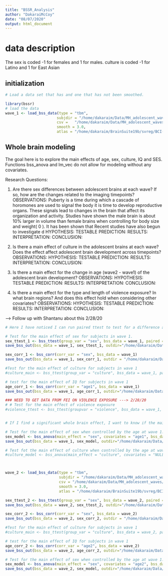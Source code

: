 ```yaml
---
title: "BSSR_Analysis"
author: "DakaraiMcCoy"
date: "08/07/2020"
output: html_document
---
```



# data description

The sex is coded -1 for females and 1 for males. 
culture is coded -1 for Latino  and 1 for East Asian

## initialization
```r
# Load a data set that has and one that has not been smoothed.

library(bssr)
# load the data
wave_1 <- load_bss_data(type = "tbm",
                       subjdir = "/home/dakaraim/Data/MH_adolescent_waves/StructuralPipeline/session1/",
                       csv =   "/home/dakaraim/Data/MH_adolescent_waves/StructuralPipeline/session1/Common_subjects_wave1.csv",
                       smooth = 3.0,
                       atlas = "/home/dakaraim/BrainSuite19b/svreg/BCI-DNI_brain_atlas/BCI-DNI_brain")


```
## Whole brain modeling 
The goal here is to explore the main effects of age, sex, culture, IQ and SES.
Functions bss_anova and lm_vec do not allow for modeling without any covariates.

Research Questions:

1. Are there sex differences between adolescent brains at each wave? If so, how are the changes related to the imaging timepoints?   
  OBSERVATIONS: Puberty is a time during which a cascade of horomones are used to signal the body it is time to develop 
                reproductive organs. These signals lead to changes in the brain that affect its organization and
                activity. Studies have shown the male brain is about 10% larger in volume than female brains when
                controlling for body size and weight( 0 ). It has been shown that Recent studies have also begun to
                investigate d
  HYPOTHESIS:
  TESTABLE PREDICTION:
  RESULTS:
  INTERPRETATION:
  CONCLUSION:

2. Is there a main effect of culture in the adolescent brains at each wave? Does the effect affect adolescent brain development across timepoints? 
  OBSERVATIONS:
  HYPOTHESIS:
  TESTABLE PREDICTION:
  RESULTS:
  INTERPRETATION:
  CONCLUSION:

3. Is there a main effect for the change in age (wave2 - wave1) of the adolescent brain development? 
  OBSERVATIONS:
  HYPOTHESIS:
  TESTABLE PREDICTION:
  RESULTS:
  INTERPRETATION:
  CONCLUSION:
  
4. Is there a main effect for the type and length of violence exposure? In what brain regions? And does this effect hold when considering other covariates?
  OBSERVATIONS:
  HYPOTHESIS:
  TESTABLE PREDICTION:
  RESULTS:
  INTERPRETATION:
  CONCLUSION:

---> Follow up with Shantanu about this 2/28/20


```r
# Here I have noticed I can run paired ttest to test for a difference across timepoints for each subject! 

# Test for the main effect of sex for subjects in wave 1. 
sex_ttest_1 <- bss_ttest(group_var = "sex", bss_data = wave_1, paired = FALSE)
save_bss_out(bss_data = wave_1, sex_ttest_1, outdir="/home/dakaraim/Data/MH_adolescent_waves/StructuralPipeline/session1/sex_ttest")

sex_corr_1 <- bss_corr(corr_var = "sex", bss_data = wave_1)
save_bss_out(bss_data = wave_1, sex_corr_1, outdir = "/home/dakaraim/Data/MH_adolescent_waves/StructuralPipeline/session1/sex_corr")

#Test for the main effect of culture for subjects in wave 1
#culture_main <- bss_ttest(group_var = "culture", bss_data = wave_1, paired = FALSE)

# test for the main effect of IQ for subjects in wave 1
age_corr_1 <- bss_corr(corr_var = "age1", bss_data = wave_1)
save_bss_out(bss_data = wave_1, age_corr_1, outdir="/home/dakaraim/Data/MH_adolescent_waves/StructuralPipeline/session1/age_corr")

### NEED TO GET DATA FROM FEI ON VIOLENCE EXPOSURE ---> 2/28/20
# # Test for the main effect of violence exposure
#violence_ttest <- bss_ttest(groupvar = "violence", bss_data = wave_1, paired = FALSE)


# If I find a significant whole brain effect, I want to know if the main effect will remain when including different covariates

# Test for the main effect of sex when controlled by the age at wave 1. 
sex_model <- bss_anova(main_effect = "sex", covariates = "age1", bss_data = wave_1 )
save_bss_out(bss_data = wave_1, sex_model, outdir="/home/dakaraim/Data/MH_adolescent_waves/StructuralPipeline/session1/sex_age1")

# Test fot the main effect of culture when controlled by the age at wave 1.
#culture_model <- bss_anova(main_effect = "culture", covariates = "NULL", bss_data = wave_1, mult_comp = "fdr")




```

``` r

wave_2 <- load_bss_data(type = "tbm",
                        subjdir = "/home/dakaraim/Data/MH_adolescent_waves/StructuralPipeline/session2/",
                        csv = "/home/dakaraim/Data/MH_adolescent_waves/StructuralPipeline/session2/Common_subjects_wave2.csv",
                        smooth = 3.0,
                        atlas = "/home/dakaraim/BrainSuite19b/svreg/BCI-DNI_brain_atlas/BCI-DNI_brain")

```

```r

sex_ttest_2 <- bss_ttest(group_var = "sex", bss_data = wave_2, paired = FALSE)
save_bss_out(bss_data = wave_2, sex_ttest_2, outdir="/home/dakaraim/Data/MH_adolescent_waves/StructuralPipeline/session2/sex_ttest")

sex_corr_2 <- bss_corr(corr_var = "sex", bss_data = wave_2)
save_bss_out(bss_data = wave_2, sex_corr_2, outdir = "/home/dakaraim/Data/MH_adolescent_waves/StructuralPipeline/session2/sex_corr")

#Test for the main effect of culture for subjects in wave 1
#culture_main <- bss_ttest(group_var = "culture", bss_data = wave_2, paired = FALSE)

# test for the main effect of IQ for subjects in wave 1
age_corr_2 <- bss_corr(corr_var = "age2", bss_data = wave_2)
save_bss_out(bss_data = wave_2, age_corr_2, outdir="/home/dakaraim/Data/MH_adolescent_waves/StructuralPipeline/session2/age2_corr")

# Test for the main effect of sex when controlled by the age at wave 1. 
sex_model <- bss_anova(main_effect = "sex", covariates = "age2", bss_data = wave_2 )
save_bss_out(bss_data = wave_2, sex_model, outdir="/home/dakaraim/Data/MH_adolescent_waves/StructuralPipeline/session2/sex_age2")

```